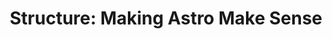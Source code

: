---
title: "Structure: Making Astro Make Sense"
description: |
    K16E is a collective of Global Good Design™ Consultants founded by Kabolobari Benakole.
excerpt: |
    Our methodology is called Pentacle (formerly Mothership), a stepwise pentagonal process that we apply to design anything, anything at all. Pentacle as in five (5), nothing to do with "lucky charm" -- design isn't magic, but a logical ordering of things to correspond sensibly (close enough) to how they're to be experieced in order to delight.
cover:
    src: /uploads/thumbnail.png
    alt: K16E website default thumbnail
---